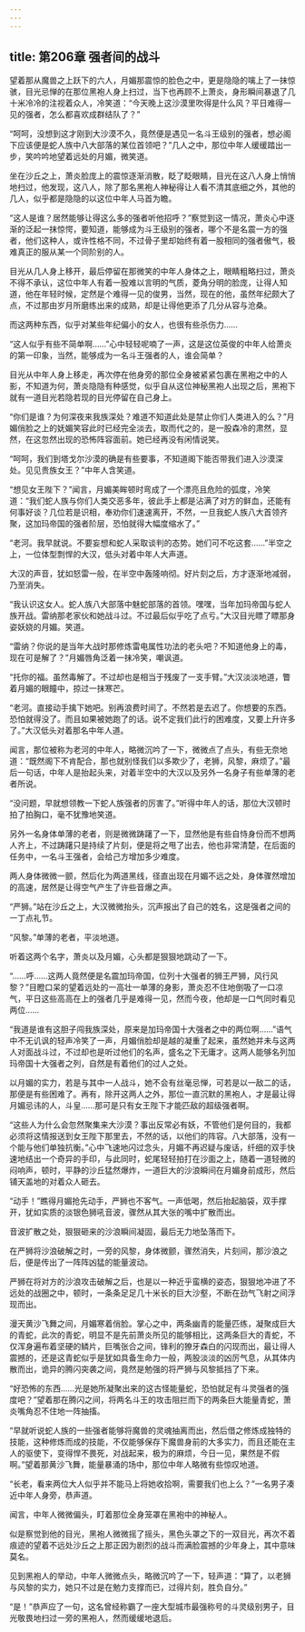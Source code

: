 ```yaml
---
---
---
```

title: 第206章 强者间的战斗
---



望着那从魔兽之上跃下的六人，月媚那震惊的脸色之中，更是隐隐的噙上了一抹惊骇，目光忌惮的在那位黑袍人身上扫过，当下也再顾不上萧炎，身形瞬间暴退了几十米冷冷的注视着众人，冷笑道：“今天晚上这沙漠里吹得是什么风？平日难得一见的强者，怎么都喜欢成群结队了？”

“呵呵，没想到这才刚到大沙漠不久，竟然便是遇见一名斗王级别的强者，想必阁下应该便是蛇人族中八大部落的某位首领吧？”几人之中，那位中年人缓缓踏出一步，笑吟吟地望着远处的月媚，微笑道。

坐在沙丘之上，萧炎脸庞上的震惊逐渐消散，眨了眨眼睛，目光在这八人身上悄悄地扫过，他发现，这八人，除了那名黑袍人神秘得让人看不清其底细之外，其他的几人，似乎都是隐隐的以这位中年人马首为瞻。

“这人是谁？居然能够让得这么多的强者听他招呼？”察觉到这一情况，萧炎心中逐渐的泛起一抹惊愕，要知道，能够成为斗王级别的强者，哪个不是名震一方的强者，他们这种人，或许性格不同，不过骨子里却始终有着一股相同的强者傲气，极难真正的服从某一个同阶别的人。

目光从几人身上移开，最后停留在那微笑的中年人身体之上，眼睛粗略扫过，萧炎不得不承认，这位中年人有着一股难以言明的气质，菱角分明的脸庞，让得人知道，他在年轻时候，定然是个难得一见的俊男，当然，现在的他，虽然年纪颇大了点，不过那由岁月所磨练出来的成熟，却是让得他更添了几分从容与沧桑。

而这两种东西，似乎对某些年纪偏小的女人，也很有些杀伤力……

“这人似乎有些不简单啊……”心中轻轻呢喃了一声，这是这位英俊的中年人给萧炎的第一印象，当然，能够成为一名斗王强者的人，谁会简单？

目光从中年人身上移走，再次停在他身旁的那位全身被紧紧包裹在黑袍之中的人影，不知道为何，萧炎隐隐有种感觉，似乎自从这位神秘黑袍人出现之后，黑袍下就有一道目光若隐若现的目光停留在自己身上。

“你们是谁？为何深夜来我族深处？难道不知道此处是禁止你们人类进入的么？”月媚俏脸之上的妩媚笑容此时已经完全淡去，取而代之的，是一股森冷的肃然，显然，在这忽然出现的恐怖阵容面前。她已经再没有闲情说笑。

“呵呵，我们到塔戈尔沙漠的确是有些要事，不知道阁下能否带我们进入沙漠深处。见见贵族女王？”中年人含笑道。

“想见女王陛下？”闻言，月媚美眸顿时弯成了一个漂亮且危险的弧度，冷笑道：“我们蛇人族与你们人类交恶多年，彼此手上都是沾满了对方的鲜血，还能有何事好谈？几位若是识相，奉劝你们速速离开，不然，一旦我蛇人族八大首领齐聚，这加玛帝国的强者阶层，恐怕就得大幅度缩水了。”

“老河。我早就说。不要妄想和蛇人采取谈判的态势。她们可不吃这套……”半空之上，一位体型剽悍的大汉，低头对着中年人大声道。

大汉的声音，犹如怒雷一般，在半空中轰隆响彻。好片刻之后，方才逐渐地减弱，乃至消失。

“我认识这女人。蛇人族八大部落中魅蛇部落的首领。嘿嘿，当年加玛帝国与蛇人族开战。雷纳那老家伙和她战斗过。不过最后似乎吃了点亏。”大汉目光瞟了瞟那身姿妖娆的月媚。笑道。

“雷纳？你说的是当年大战时那修炼雷电属性功法的老头吧？不知道他身上的毒，现在可是解了？”月媚唇角泛着一抹冷笑，嘲讽道。

“托你的福。虽然毒解了。不过却也是相当于残废了一支手臂。”大汉淡淡地道，瞥着月媚的眼瞳中，掠过一抹寒芒。

“老河。直接动手擒下她吧。别再浪费时间了。不然若是去迟了。你想要的东西。恐怕就得没了。而且如果被她跑了的话。说不定我们此行的困难度，又要上升许多了。”大汉低头对着那名中年人道。

闻言，那位被称为老河的中年人，略微沉吟了一下，微微点了点头，有些无奈地道：“既然阁下不肯配合，那也就别怪我们以多欺少了，老狮，风黎，麻烦了。”最后一句话，中年人是抬起头来，对着半空中的大汉以及另外一名身子有些单薄的老者所说。

“没问题，早就想领教一下蛇人族强者的厉害了。”听得中年人的话，那位大汉顿时拍了拍胸口，毫不犹豫地笑道。

另外一名身体单薄的老者，则是微微踌躇了一下，显然他是有些自恃身份而不想两人齐上，不过踌躇只是持续了片刻，便是将之甩了出去，他也非常清楚，在后面的任务中，一名斗王强者，会给己方增加多少难度。

两人身体微微一颤，然后化为两道黑线，径直出现在月媚不远之处，身体骤然增加的高速，居然是让得空气产生了许些音爆之声。

“严狮。”站在沙丘之上，大汉微微抬头，沉声报出了自己的姓名，这是强者之间的一丁点礼节。

“风黎。”单薄的老者，平淡地道。

听着这两个名字，萧炎以及月媚，心头都是狠狠地跳动了一下。

“……呼……这两人竟然便是名震加玛帝国，位列十大强者的狮王严狮，风行风黎？”目瞪口呆的望着远处的一高壮一单薄的身影，萧炎忍不住地倒吸了一口凉气，平日这些高高在上的强者几乎是难得一见，然而今夜，他却是一口气同时看见两位……

“我道是谁有这胆子闯我族深处，原来是加玛帝国十大强者之中的两位啊……”语气中不无讥讽的轻声冷笑了一声，月媚俏脸却是越的凝重了起来，虽然她并未与这两人对面战斗过，不过却也是听过他们的名声，盛名之下无庸才。这两人能够名列加玛帝国十大强者之列，自然是有着他们的过人之处。

以月媚的实力，若是与其中一人战斗，她不会有丝毫忌惮，可若是以一敌二的话，那便是有些困难了。再有，除开这两人之外，那位一直沉默的黑袍人，才是最让得月媚忌讳的人，斗皇……那可是只有女王陛下才能匹敌的超级强者啊。

“这些人为什么会忽然聚集来大沙漠？事出反常必有妖，不管他们是何目的，我都必须将这情报送到女王陛下那里去，不然的话，以他们的阵容。八大部落，没有一个能与他们单独抗衡。”心中飞速地闪过念头，月媚不再迟疑与废话，纤细的双手快速地结出一个奇异的手印，与此同时，蛇尾轻轻拍打在沙面之上，随着一道轻微的闷响声，顿时，平静的沙丘猛然爆炸，一道巨大的沙浪瞬间在月媚身前成形，然后铺天盖地的对着众人砸去。

“动手！”瞧得月媚抢先动手，严狮也不客气。一声低喝，然后抬起脑袋，双手撑开，犹如实质的淡银色狮吼音波，骤然从其大张的嘴中扩散而出。

音波扩散之处，狠狠砸来的沙浪瞬间凝固，最后无力地坠落而下。

在严狮将沙浪破解之时，一旁的风黎，身体微颤，骤然消失，片刻间，那沙浪之后，便是传出了一阵阵凶猛的能量波动。

严狮在将对方的沙浪攻击破解之后，也是以一种近乎蛮横的姿态，狠狠地冲进了不远处的战圈之中，顿时，一条条足足几十米长的巨大沙壑，不断在劲气飞射之间浮现而出。

漫天黄沙飞舞之间，月媚寒着俏脸。掌心之中，两条幽青的能量匹练，凝聚成巨大的青蛇，此次的青蛇，明显不是先前萧炎所见的能够相比，这两条巨大的青蛇，不仅浑身遍布着坚硬的鳞片，巨嘴张合之间，锋利的獠牙森白的闪现而出，最让得人震撼的，还是这青蛇似乎是犹如具备生命力一般，两股淡淡的凶厉气息，从其体内散而出，诡异的腾闪突袭之间，竟然是勉强的将严狮与风黎抵挡了下来。

“好恐怖的东西……光是她所凝聚出来的这古怪能量蛇，恐怕就足有斗灵强者的强度吧？”望着那在腾闪之间，将两名斗王的攻击阻拦而下的两条巨大能量青蛇，萧炎嘴角忍不住地一阵抽搐。

“早就听说蛇人族的一些强者能够将魔兽的灵魂抽离而出，然后借之修炼成独特的技能，这种修炼而成的技能，不仅能够保存下魔兽身前的大多实力，而且还能在主人的驱使下，变得悍不畏死，对战起来，极为的麻烦，今日一见，果然是不假啊。”望着那黄沙飞舞，能量暴涌的场中，那位中年人略微有些惊叹地道。

“长老，看来两位大人似乎并不能马上将她收拾啊，需要我们也上么？”一名男子凑近中年人身旁，恭声道。

闻言，中年人微微偏头，盯着那位全身笼罩在黑袍中的神秘人。

似是察觉到他的目光，黑袍人微微摇了摇头，黑色头罩之下的一双目光，再次不着痕迹的望着不远处沙丘之上那正因为剧烈的战斗而满脸震撼的少年身上，其中意味莫名。

见到黑袍人的举动，中年人微微点头，略微沉吟了一下，轻声道：“算了，以老狮与风黎的实力，她只不过是在勉力支撑而已，过得片刻，胜负自分。”

“是！”恭声应了一句，这名曾经称霸了一座大型城市最强称号的斗灵级别男子，目光敬畏地扫过一旁的黑袍人，然而缓缓地退后。